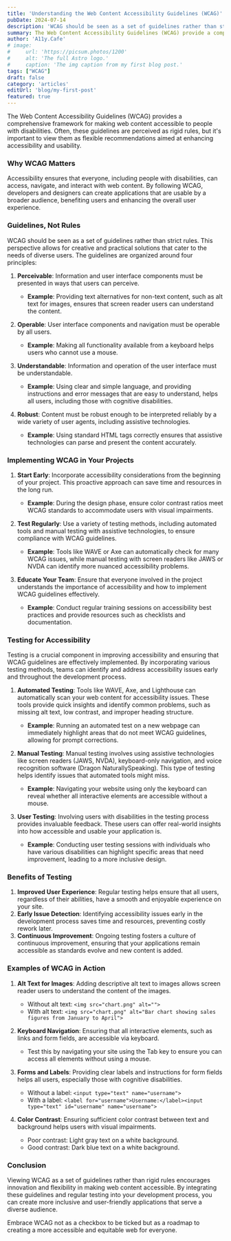 ```yaml
---
title: 'Understanding the Web Content Accessibility Guidelines (WCAG)'
pubDate: 2024-07-14
description: 'WCAG should be seen as a set of guidelines rather than strict rules.'
summary: The Web Content Accessibility Guidelines (WCAG) provide a comprehensive framework for making web content accessible to people with disabilities. Often, these guidelines are perceived as rigid rules, but it's important to view them as flexible recommendations aimed at enhancing accessibility and usability.
author: 'A11y.Cafe'
# image:
#     url: 'https://picsum.photos/1200'
#     alt: 'The full Astro logo.'
#     caption: 'The img caption from my first blog post.'
tags: ["WCAG"]
draft: false
category: 'articles'
editUrl: 'blog/my-first-post'
featured: true
---
```



The Web Content Accessibility Guidelines (WCAG) provides a comprehensive framework for making web content accessible to people with disabilities. Often, these guidelines are perceived as rigid rules, but it's important to view them as flexible recommendations aimed at enhancing accessibility and usability.

### Why WCAG Matters

Accessibility ensures that everyone, including people with disabilities, can access, navigate, and interact with web content. By following WCAG, developers and designers can create applications that are usable by a broader audience, benefiting users and enhancing the overall user experience.

### Guidelines, Not Rules

WCAG should be seen as a set of guidelines rather than strict rules. This perspective allows for creative and practical solutions that cater to the needs of diverse users. The guidelines are organized around four principles:

1. **Perceivable**: Information and user interface components must be presented in ways that users can perceive.
   - **Example**: Providing text alternatives for non-text content, such as alt text for images, ensures that screen reader users can understand the content.

2. **Operable**: User interface components and navigation must be operable by all users.
   - **Example**: Making all functionality available from a keyboard helps users who cannot use a mouse.

3. **Understandable**: Information and operation of the user interface must be understandable.
   - **Example**: Using clear and simple language, and providing instructions and error messages that are easy to understand, helps all users, including those with cognitive disabilities.

4. **Robust**: Content must be robust enough to be interpreted reliably by a wide variety of user agents, including assistive technologies.
   - **Example**: Using standard HTML tags correctly ensures that assistive technologies can parse and present the content accurately.

### Implementing WCAG in Your Projects

1. **Start Early**: Incorporate accessibility considerations from the beginning of your project. This proactive approach can save time and resources in the long run.
   - **Example**: During the design phase, ensure color contrast ratios meet WCAG standards to accommodate users with visual impairments.

2. **Test Regularly**: Use a variety of testing methods, including automated tools and manual testing with assistive technologies, to ensure compliance with WCAG guidelines.
   - **Example**: Tools like WAVE or Axe can automatically check for many WCAG issues, while manual testing with screen readers like JAWS or NVDA can identify more nuanced accessibility problems.

3. **Educate Your Team**: Ensure that everyone involved in the project understands the importance of accessibility and how to implement WCAG guidelines effectively.
   - **Example**: Conduct regular training sessions on accessibility best practices and provide resources such as checklists and documentation.

### Testing for Accessibility

Testing is a crucial component in improving accessibility and ensuring that WCAG guidelines are effectively implemented. By incorporating various testing methods, teams can identify and address accessibility issues early and throughout the development process.

1. **Automated Testing**: Tools like WAVE, Axe, and Lighthouse can automatically scan your web content for accessibility issues. These tools provide quick insights and identify common problems, such as missing alt text, low contrast, and improper heading structure.
   - **Example**: Running an automated test on a new webpage can immediately highlight areas that do not meet WCAG guidelines, allowing for prompt corrections.

2. **Manual Testing**: Manual testing involves using assistive technologies like screen readers (JAWS, NVDA), keyboard-only navigation, and voice recognition software (Dragon NaturallySpeaking). This type of testing helps identify issues that automated tools might miss.
   - **Example**: Navigating your website using only the keyboard can reveal whether all interactive elements are accessible without a mouse.

3. **User Testing**: Involving users with disabilities in the testing process provides invaluable feedback. These users can offer real-world insights into how accessible and usable your application is.
   - **Example**: Conducting user testing sessions with individuals who have various disabilities can highlight specific areas that need improvement, leading to a more inclusive design.

### Benefits of Testing

1. **Improved User Experience**: Regular testing helps ensure that all users, regardless of their abilities, have a smooth and enjoyable experience on your site.
2. **Early Issue Detection**: Identifying accessibility issues early in the development process saves time and resources, preventing costly rework later.
3. **Continuous Improvement**: Ongoing testing fosters a culture of continuous improvement, ensuring that your applications remain accessible as standards evolve and new content is added.

### Examples of WCAG in Action

1. **Alt Text for Images**: Adding descriptive alt text to images allows screen reader users to understand the content of the images.
   - Without alt text: `<img src="chart.png" alt="">`
   - With alt text: `<img src="chart.png" alt="Bar chart showing sales figures from January to April">`

2. **Keyboard Navigation**: Ensuring that all interactive elements, such as links and form fields, are accessible via keyboard.
   - Test this by navigating your site using the Tab key to ensure you can access all elements without using a mouse.

3. **Forms and Labels**: Providing clear labels and instructions for form fields helps all users, especially those with cognitive disabilities.
   - Without a label: `<input type="text" name="username">`
   - With a label: `<label for="username">Username:</label><input type="text" id="username" name="username">`

4. **Color Contrast**: Ensuring sufficient color contrast between text and background helps users with visual impairments.
   - Poor contrast: Light gray text on a white background.
   - Good contrast: Dark blue text on a white background.

### Conclusion

Viewing WCAG as a set of guidelines rather than rigid rules encourages innovation and flexibility in making web content accessible. By integrating these guidelines and regular testing into your development process, you can create more inclusive and user-friendly applications that serve a diverse audience.

Embrace WCAG not as a checkbox to be ticked but as a roadmap to creating a more accessible and equitable web for everyone.